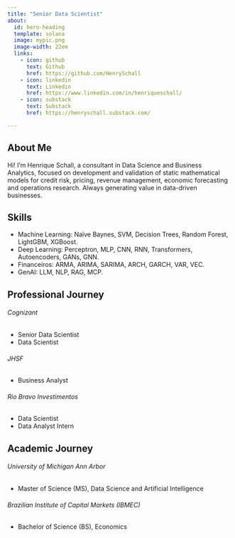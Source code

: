 ```yaml
---  
title: "Senior Data Scientist"
about:
  id: hero-heading
  template: solana
  image: mypic.png
  image-width: 22em
  links:
    - icon: github
      text: Github
      href: https://github.com/HenrySchall
    - icon: linkedin
      text: Linkedin
      href: https://www.linkedin.com/in/henriqueschall/
    - icon: substack
      text: Substack
      href: https://henryschall.substack.com/

--- 
```

:::{#hero-heading}  
## About Me 
Hi! I'm Henrique Schall, a consultant in Data Science and Business Analytics, focused on development and validation of static mathematical models for credit risk, pricing, revenue management, economic forecasting and operations research. Always generating value in data-driven businesses.
:::

:::{#hero-heading}  
## Skills
- Machine Learning: Naïve Baynes, SVM, Decision Trees, Random Forest, LightGBM, XGBoost. 
- Deep Learning: Perceptron, MLP, CNN, RNN, Transformers, Autoencoders, GANs, GNN. 
- Financeiros: ARMA, ARIMA, SARIMA, ARCH, GARCH, VAR, VEC. 
- GenAI: LLM, NLP, RAG, MCP. 
:::

:::{#hero-heading}  
## Professional Journey

###### Cognizant    
- Senior Data Scientist 
- Data Scientist

###### JHSF                                              
- Business Analyst

###### Rio Bravo Investimentos            
- Data Scientist
- Data Analyst Intern 

:::

:::{#hero-heading}  
## Academic Journey
###### University of Michigan Ann Arbor             
- Master of Science (MS), Data Science and Artificial Intelligence

###### Brazilian Institute of Capital Markets (IBMEC)   
- Bachelor of Science (BS), Economics
:::
